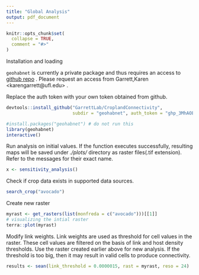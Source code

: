 ```yaml
---
title: "Global Analysis"
output: pdf_document
---
```


```r
knitr::opts_chunk$set(
  collapse = TRUE,
  comment = "#>"
)
```

Installation and loading

`geohabnet` is currently a private package and thus requires an access to [github repo](https://github.com/GarrettLab/CroplandConnectivity) . Please request an access from Garrett,Karen \<karengarrett\@ufl.edu\> .

Replace the auth token with your own token obtained from github.

```r
devtools::install_github("GarrettLab/CroplandConnectivity",
                         subdir = "geohabnet", auth_token = "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")
```

```r
#install.packages("geohabnet") # do not run this
library(geohabnet)
interactive()
```

Run analysis on initial values. If the function executes successfully, resulting maps will be saved under *./plots/* directory as raster files(.tif extension). Refer to the messages for their exact name.

```r
x <- sensitivity_analysis()
```

Check if crop data exists in supported data sources.

```r
search_crop("avocado")
```

Create new raster

```r
myrast <- get_rasters(list(monfreda = c("avocado")))[[1]]
# visualizing the intial raster
terra::plot(myrast)
```

Modify link weights. Link weights are used as threshold for cell values in the raster. These cell values are filtered on the basis of link and host density thresholds. Use the raster created earlier above for new analysis. If the threshold is too big, then it may result in valid cells to produce connectivity.

```r
results <- sean(link_threshold = 0.0000015, rast = myrast, reso = 24)
```
